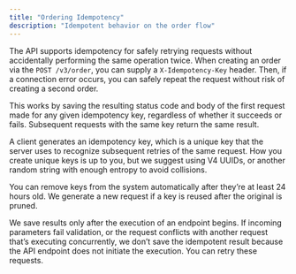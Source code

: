 ```yaml
---
title: "Ordering Idempotency"
description: "Idempotent behavior on the order flow"
---
```


The API supports idempotency for safely retrying requests without accidentally performing the same operation twice. When creating an order via the `POST /v3/order`, you can supply a `X-Idempotency-Key` header. Then, if a connection error occurs, you can safely repeat the request without risk of creating a second order.

This works by saving the resulting status code and body of the first request made for any given idempotency key, regardless of whether it succeeds or fails. Subsequent requests with the same key return the same result.

A client generates an idempotency key, which is a unique key that the server uses to recognize subsequent retries of the same request. How you create unique keys is up to you, but we suggest using V4 UUIDs, or another random string with enough entropy to avoid collisions.

You can remove keys from the system automatically after they’re at least 24 hours old. We generate a new request if a key is reused after the original is pruned.

We save results only after the execution of an endpoint begins. If incoming parameters fail validation, or the request conflicts with another request that’s executing concurrently, we don’t save the idempotent result because the API endpoint does not initiate the execution. You can retry these requests.